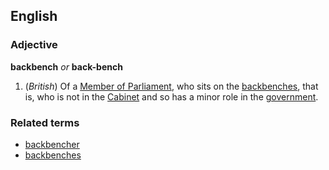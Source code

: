 ==English==
===Adjective===
'''backbench''' ''or'' '''back-bench'''

#(''British'') Of a [[Member of Parliament]], who sits on the [[backbenches]], that is, who is not in the [[Cabinet]] and so has a minor role in the [[government]].

===Related terms===
*[[backbencher]]
*[[backbenches]]